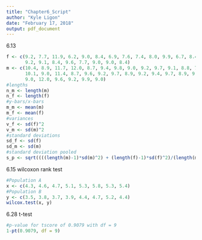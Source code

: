 ```yaml
---
title: "Chapter6_Script"
author: "Kyle Ligon"
date: "February 17, 2018"
output: pdf_document
---
```

6.13
```r
f <- c(9.2, 7.7, 11.9, 6.2, 9.0, 8.4, 6.9, 7.6, 7.4, 8.0, 9.9, 6.7, 8.4, 9.3, 9.1, 8.7, 
       9.2, 9.1, 8.4, 9.6, 7.7, 9.0, 9.0, 8.4)
m <- c(10.4, 8.9, 11.7, 12.0, 8.7, 9.4, 9.8, 9.0, 9.2, 9.7, 9.1, 8.8, 7.9, 9.9, 10.0, 
       10.1, 9.0, 11.4, 8.7, 9.6, 9.2, 9.7, 8.9, 9.2, 9.4, 9.7, 8.9, 9.3, 10.4, 11.9, 
       9.0, 12.0, 9.6, 9.2, 9.9, 9.0)
#lengths
n_m <- length(m)
n_f <- length(f)
#y-bars/x-bars
m_m <- mean(m)
m_f <- mean(f)
#variances
v_f <- sd(f)^2
v_m <- sd(m)^2
#standard deviations
sd_f <- sd(f)
sd_m <- sd(m)
#standard deviation pooled
s_p <- sqrt((((length(m)-1)*sd(m)^2) + (length(f)-1)*sd(f)^2)/(length(m)+length(f) -1))

```

6.15 wilcoxon rank test
```r
#Population A
x <- c(4.3, 4.6, 4.7, 5.1, 5.3, 5.8, 5.3, 5.4)
#Population B
y <- c(3.5, 3.8, 3.7, 3.9, 4.4, 4.7, 5.2, 4.4)
wilcox.test(x, y)
```

6.28 t-test
```r
#p-value for tscore of 0.9079 with df = 9
1-pt(0.9079, df = 9)
```

